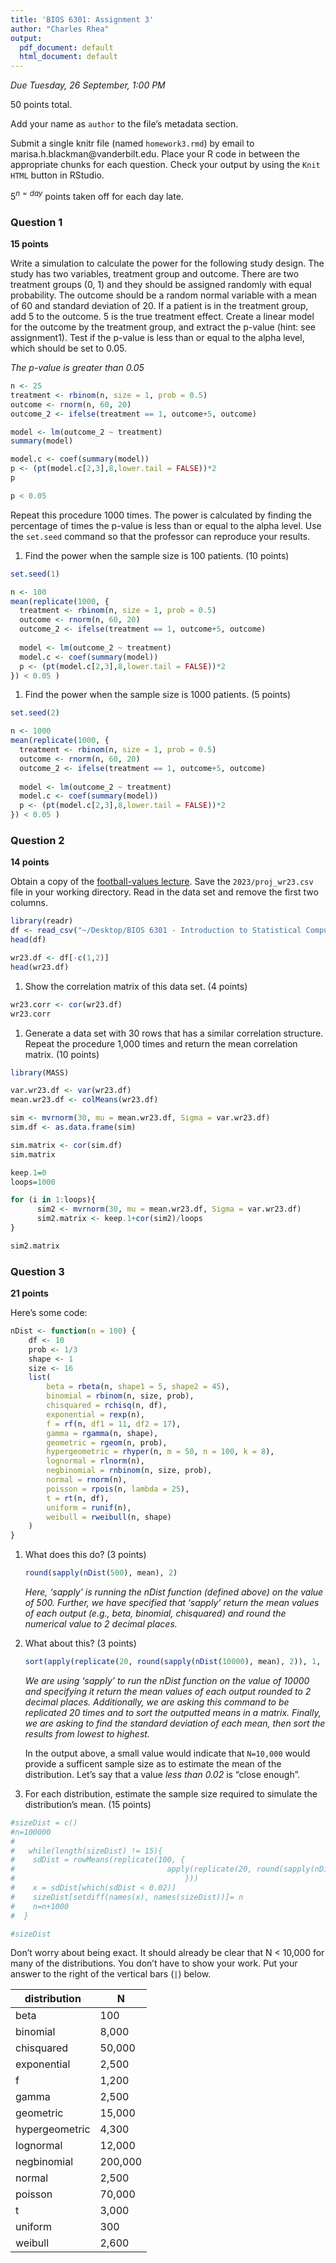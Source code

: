 ```yaml
---
title: 'BIOS 6301: Assignment 3'
author: "Charles Rhea"
output:
  pdf_document: default
  html_document: default
---
```


*Due Tuesday, 26 September, 1:00 PM*

50 points total.

Add your name as `author` to the file's metadata section.

Submit a single knitr file (named `homework3.rmd`) by email to marisa.h.blackman@vanderbilt.edu.
Place your R code in between the appropriate chunks for each question.
Check your output by using the `Knit HTML` button in RStudio.

$5^{n=day}$ points taken off for each day late.

### Question 1 ###

**15 points**

Write a simulation to calculate the power for the following study
design.  The study has two variables, treatment group and outcome.
There are two treatment groups (0, 1) and they should be assigned
randomly with equal probability.  The outcome should be a random normal
variable with a mean of 60 and standard deviation of 20.  If a patient
is in the treatment group, add 5 to the outcome.  5 is the true
treatment effect.  Create a linear model for the outcome by the
treatment group, and extract the p-value (hint: see assignment1).
Test if the p-value is less than or equal to the alpha level, which
should be set to 0.05.

*The p-value is greater than 0.05*

```r
n <- 25
treatment <- rbinom(n, size = 1, prob = 0.5)
outcome <- rnorm(n, 60, 20)
outcome_2 <- ifelse(treatment == 1, outcome+5, outcome)

model <- lm(outcome_2 ~ treatment)
summary(model)
```

```r
model.c <- coef(summary(model))
p <- (pt(model.c[2,3],8,lower.tail = FALSE))*2
p
```

```r
p < 0.05
```

Repeat this procedure 1000 times. The power is calculated by finding
the percentage of times the p-value is less than or equal to the alpha
level.  Use the `set.seed` command so that the professor can reproduce
your results.

1. Find the power when the sample size is 100 patients. (10 points)
```r
set.seed(1)

n <- 100
mean(replicate(1000, {
  treatment <- rbinom(n, size = 1, prob = 0.5)
  outcome <- rnorm(n, 60, 20)
  outcome_2 <- ifelse(treatment == 1, outcome+5, outcome)
  
  model <- lm(outcome_2 ~ treatment)
  model.c <- coef(summary(model))
  p <- (pt(model.c[2,3],8,lower.tail = FALSE))*2
}) < 0.05 )
```

1. Find the power when the sample size is 1000 patients. (5 points)
```r
set.seed(2)

n <- 1000
mean(replicate(1000, {
  treatment <- rbinom(n, size = 1, prob = 0.5)
  outcome <- rnorm(n, 60, 20)
  outcome_2 <- ifelse(treatment == 1, outcome+5, outcome)
  
  model <- lm(outcome_2 ~ treatment)
  model.c <- coef(summary(model))
  p <- (pt(model.c[2,3],8,lower.tail = FALSE))*2
}) < 0.05 )
```

### Question 2 ###

**14 points**

Obtain a copy of the [football-values lecture](https://github.com/couthcommander/football-values).
Save the `2023/proj_wr23.csv` file in your working directory.  Read
in the data set and remove the first two columns.
```r
library(readr)
df <- read_csv("~/Desktop/BIOS 6301 - Introduction to Statistical Computing/datasets//proj_wr23.csv")
head(df)
```

```r
wr23.df <- df[-c(1,2)]
head(wr23.df)
```

1. Show the correlation matrix of this data set. (4 points)
```r
wr23.corr <- cor(wr23.df)
wr23.corr
```

1. Generate a data set with 30 rows that has a similar correlation
structure.  Repeat the procedure 1,000 times and return the mean
correlation matrix. (10 points)
```r
library(MASS)

var.wr23.df <- var(wr23.df) 
mean.wr23.df <- colMeans(wr23.df)

sim <- mvrnorm(30, mu = mean.wr23.df, Sigma = var.wr23.df)
sim.df <- as.data.frame(sim)

sim.matrix <- cor(sim.df)
sim.matrix
```

```r
keep.1=0
loops=1000

for (i in 1:loops){
      sim2 <- mvrnorm(30, mu = mean.wr23.df, Sigma = var.wr23.df)
      sim2.matrix <- keep.1+cor(sim2)/loops
}

sim2.matrix
```

### Question 3 ###

**21 points**

Here's some code:

```r
nDist <- function(n = 100) {
    df <- 10
    prob <- 1/3
    shape <- 1
    size <- 16
    list(
        beta = rbeta(n, shape1 = 5, shape2 = 45),
        binomial = rbinom(n, size, prob),
        chisquared = rchisq(n, df),
        exponential = rexp(n),
        f = rf(n, df1 = 11, df2 = 17),
        gamma = rgamma(n, shape),
        geometric = rgeom(n, prob),
        hypergeometric = rhyper(n, m = 50, n = 100, k = 8),
        lognormal = rlnorm(n),
        negbinomial = rnbinom(n, size, prob),
        normal = rnorm(n),
        poisson = rpois(n, lambda = 25),
        t = rt(n, df),
        uniform = runif(n),
        weibull = rweibull(n, shape)
    )
}
```

1. What does this do? (3 points)

    ```r
    round(sapply(nDist(500), mean), 2)
    ```
*Here, 'sapply' is running the nDist function (defined above) on the value of 500. Further, we have specified that 'sapply' return the mean values of each output (e.g., beta, binomial, chisquared) and round the numerical value to 2 decimal places.*

1. What about this? (3 points)

    ```r
    sort(apply(replicate(20, round(sapply(nDist(10000), mean), 2)), 1, sd))
    ```
*We are using 'sapply' to run the nDist function on the value of 10000 and specifying it return the mean values of each output rounded to 2 decimal places. Additionally, we are asking this command to be replicated 20 times and to sort the outputted means in a matrix. Finally, we are asking to find the standard deviation of each mean, then sort the results from lowest to highest.*

    In the output above, a small value would indicate that `N=10,000` would provide a sufficent sample size as to estimate the mean of the distribution. Let's say that a value *less than 0.02* is "close enough".

1. For each distribution, estimate the sample size required to simulate the distribution's mean. (15 points)
```r
#sizeDist = c()
#n=100000
# 
#   while(length(sizeDist) != 15){
#    sdDist = rowMeans(replicate(100, {
#                                  apply(replicate(20, round(sapply(nDist(n), mean), 2)), 1, sd)
#                                      }))
#    x = sdDist[which(sdDist < 0.02)]
#    sizeDist[setdiff(names(x), names(sizeDist))]= n
#    n=n+1000
#  }

#sizeDist
```

Don't worry about being exact. It should already be clear that N < 10,000 for many of the distributions. You don't have to show your work. Put your answer to the right of the vertical bars (`|`) below.

distribution|N
---|---
beta| 100
binomial| 8,000
chisquared| 50,000
exponential| 2,500
f| 1,200
gamma| 2,500
geometric| 15,000
hypergeometric| 4,300
lognormal| 12,000
negbinomial| 200,000
normal| 2,500
poisson| 70,000
t| 3,000
uniform| 300
weibull| 2,600

